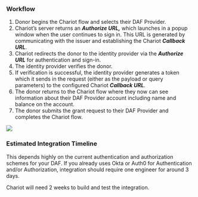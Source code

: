 ### Workflow

1. Donor begins the Chariot flow and selects their DAF Provider.
2. Chariot’s server returns an ***Authorize URL,*** which launches in a popup window when the user continues to sign in. This URL is generated by communicating with the issuer and establishing the Chariot ***Callback URL***.
3. Chariot redirects the donor to the identity provider via the ***Authorize URL*** for authentication and sign-in.
4. The identity provider verifies the donor.
5. If verification is successful, the identity provider generates a token which it sends in the request (either as the payload or query parameters) to the configured Chariot ***Callback URL***.
6. The donor returns to the Chariot flow where they now can see information about their DAF Provider account including name and balance on the account.
7. The donor submits the grant request to their DAF Provider and completes the Chariot flow.

<img src='../../images/backend_integration.png' />

### Estimated Integration Timeline

This depends highly on the current authentication and authorization schemes for your DAF. If you already uses Okta or Auth0 for Authentication and/or Authorization, integration should require one engineer for around 3 days. 

Chariot will need 2 weeks to build and test the integration.